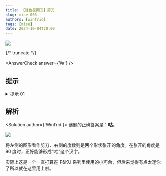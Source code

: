 ```yaml
---
title: 【谜色星期五】剪刀
slug: mise-003
authors: [winfrid]
tags: [mise]
date: 2024-10-04T20:00
---
```


![](./mise-003.assets/mise-003.webp)

{/* truncate */}

<AnswerCheck answer={'咕'} />

## 提示

<details>
    <summary>提示 01</summary>

    把左侧看成一把剪刀，右侧的度数就是剪刀开合的角度。

</details>

## 解析

<Solution author={'Winfrid'}>
谜题的正确答案是：**咕**。

![](./mise-003.assets/mise-003-sol.webp)

将左侧的图形看作剪刀，右侧的度数则是两个形状张开的角度。在张开的角度是 90 度时，正好能够形成“咕”这个汉字。

实际上这是一个一直打算在 P&KU 系列里使用的小巧合，但后来觉得有点太迷你了所以就在这里用上啦。

</Solution>
